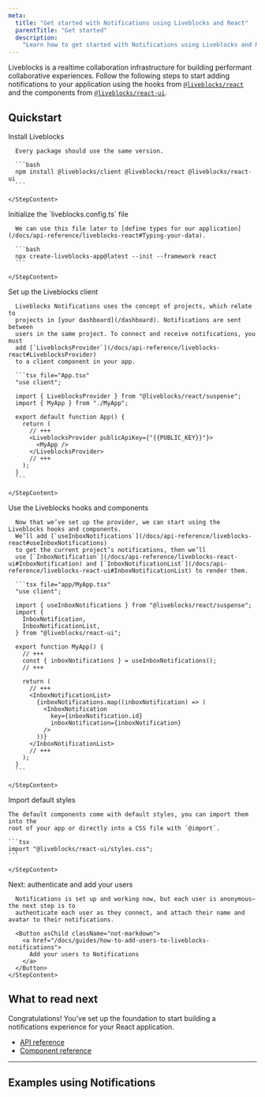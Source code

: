 ```yaml
---
meta:
  title: "Get started with Notifications using Liveblocks and React"
  parentTitle: "Get started"
  description:
    "Learn how to get started with Notifications using Liveblocks and React"
---
```


Liveblocks is a realtime collaboration infrastructure for building performant
collaborative experiences. Follow the following steps to start adding
notifications to your application using the hooks from
[`@liveblocks/react`](/docs/api-reference/liveblocks-react) and the components
from [`@liveblocks/react-ui`](/docs/api-reference/liveblocks-react-ui).

## Quickstart

<Steps>
  <Step>
    <StepTitle>Install Liveblocks</StepTitle>
    <StepContent>

      Every package should use the same version.

      ```bash
      npm install @liveblocks/client @liveblocks/react @liveblocks/react-ui
      ```

    </StepContent>

  </Step>
  <Step>
    <StepTitle>Initialize the `liveblocks.config.ts` file</StepTitle>
    <StepContent>

      We can use this file later to [define types for our application](/docs/api-reference/liveblocks-react#Typing-your-data).

      ```bash
      npx create-liveblocks-app@latest --init --framework react
      ```

    </StepContent>

  </Step>
  <Step>
    <StepTitle>Set up the Liveblocks client</StepTitle>
    <StepContent>

      Liveblocks Notifications uses the concept of projects, which relate to
      projects in [your dashboard](/dashboard). Notifications are sent between
      users in the same project. To connect and receive notifications, you must
      add [`LiveblocksProvider`](/docs/api-reference/liveblocks-react#LiveblocksProvider)
      to a client component in your app.

      ```tsx file="App.tsx"
      "use client";

      import { LiveblocksProvider } from "@liveblocks/react/suspense";
      import { MyApp } from "./MyApp";

      export default function App() {
        return (
          // +++
          <LiveblocksProvider publicApiKey={"{{PUBLIC_KEY}}"}>
            <MyApp />
          </LiveblocksProvider>
          // +++
        );
      }
      ```

    </StepContent>

  </Step>
  <Step>
    <StepTitle>Use the Liveblocks hooks and components</StepTitle>
    <StepContent>

      Now that we’ve set up the provider, we can start using the Liveblocks hooks and components.
      We’ll add [`useInboxNotifications`](/docs/api-reference/liveblocks-react#useInboxNotifications)
      to get the current project’s notifications, then we’ll
      use [`InboxNotification`](/docs/api-reference/liveblocks-react-ui#InboxNotification) and [`InboxNotificationList`](/docs/api-reference/liveblocks-react-ui#InboxNotificationList) to render them.

      ```tsx file="app/MyApp.tsx"
      "use client";

      import { useInboxNotifications } from "@liveblocks/react/suspense";
      import {
        InboxNotification,
        InboxNotificationList,
      } from "@liveblocks/react-ui";

      export function MyApp() {
        // +++
        const { inboxNotifications } = useInboxNotifications();
        // +++

        return (
          // +++
          <InboxNotificationList>
            {inboxNotifications.map((inboxNotification) => (
              <InboxNotification
                key={inboxNotification.id}
                inboxNotification={inboxNotification}
              />
            ))}
          </InboxNotificationList>
          // +++
        );
      }
      ```

    </StepContent>

  </Step>
   <Step>
    <StepTitle>Import default styles</StepTitle>
    <StepContent>

    The default components come with default styles, you can import them into the
    root of your app or directly into a CSS file with `@import`.

    ```tsx
    import "@liveblocks/react-ui/styles.css";
    ```

    </StepContent>

  </Step>
  <Step lastStep>
    <StepTitle>Next: authenticate and add your users</StepTitle>
    <StepContent>

      Notifications is set up and working now, but each user is anonymous—the next step is to
      authenticate each user as they connect, and attach their name and avatar to their notifications.

      <Button asChild className="not-markdown">
        <a href="/docs/guides/how-to-add-users-to-liveblocks-notifications">
          Add your users to Notifications
        </a>
      </Button>
    </StepContent>

  </Step>
</Steps>

## What to read next

Congratulations! You’ve set up the foundation to start building a notifications
experience for your React application.

- [API reference](/docs/api-reference/liveblocks-react#Notifications)
- [Component reference](/docs/api-reference/liveblocks-react-ui#Notifications)

---

## Examples using Notifications

<ListGrid columns={2}>
  <ExampleCard
    example={{
      title: "Comments notifications",
      slug: "comments-notifications/nextjs-comments-notifications",
      image: "/images/examples/thumbnails/comments-notifications.png",
    }}
    technologies={["nextjs", "react"]}
    openInNewWindow
  />
  <ExampleCard
    example={{
      title: "Custom notifications",
      slug: "notifications-custom/nextjs-notifications-custom",
      image: "/images/examples/thumbnails/custom-notifications.png",
    }}
    technologies={["nextjs", "react"]}
    openInNewWindow
  />
  <ExampleCard
    example={{
      title: "Notification settings",
      slug: "notification-settings/nextjs-notification-settings",
      image: "/images/examples/thumbnails/notification-settings.png",
    }}
    technologies={["nextjs", "react"]}
    openInNewWindow
  />
  <ExampleCard
    example={{
      title: "Notion-like AI Editor",
      slug: "notion-like-ai-editor/nextjs-notion-like-ai-editor",
      image: "/images/examples/thumbnails/notion-like-ai-editor.png",
    }}
    technologies={["nextjs", "react"]}
    openInNewWindow
  />
</ListGrid>
